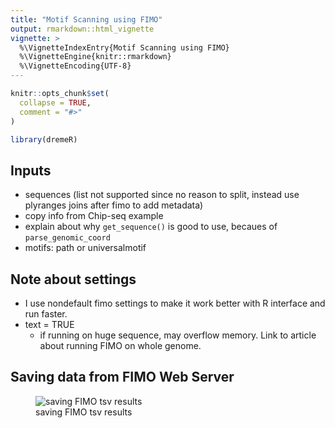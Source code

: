 ```yaml
---
title: "Motif Scanning using FIMO"
output: rmarkdown::html_vignette
vignette: >
  %\VignetteIndexEntry{Motif Scanning using FIMO}
  %\VignetteEngine{knitr::rmarkdown}
  %\VignetteEncoding{UTF-8}
---
```


```r
knitr::opts_chunk$set(
  collapse = TRUE,
  comment = "#>"
)
```

```r
library(dremeR)
```

## Inputs
 - sequences (list not supported since no reason to split, instead use plyranges joins after fimo to add metadata)
  - copy info from Chip-seq example
  - explain about why `get_sequence()` is good to use, becaues of `parse_genomic_coord`
 - motifs: path or universalmotif
 
## Note about settings 
  - I use nondefault fimo settings to make it work better with R interface and run faster.
  - text = TRUE
    - if running on huge sequence, may overflow memory. Link to article about running FIMO on whole genome.

## Saving data from FIMO Web Server
![saving FIMO tsv results](save_fimo.png)
